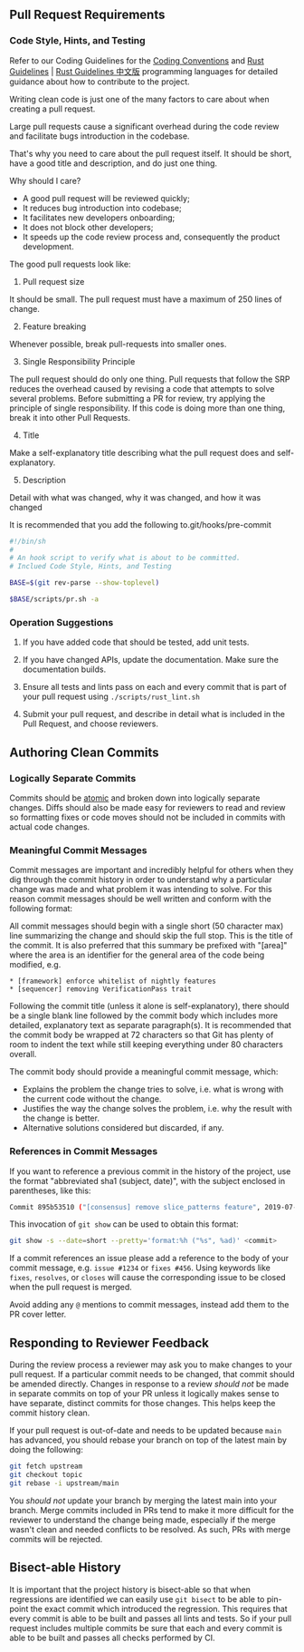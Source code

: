 ## Pull Request Requirements

### Code Style, Hints, and Testing

Refer to our Coding Guidelines for the [Coding Conventions](./coding-conventions.en-US.mdx) and [Rust Guidelines](https://github.com/rust-dev-tools) | [Rust Guidelines 中文版](https://github.com/Rust-Coding-Guidelines/rust-coding-guidelines-zh/blob/main/src/SUMMARY.md) programming languages for detailed guidance about how to contribute to the project.

Writing clean code is just one of the many factors to care about when creating a pull request.

Large pull requests cause a significant overhead during the code review and facilitate bugs introduction in the codebase.

That's why you need to care about the pull request itself. It should be short, have a good title and description, and do just one thing.

Why should I care?

* A good pull request will be reviewed quickly;
* It reduces bug introduction into codebase;
* It facilitates new developers onboarding;
* It does not block other developers;
* It speeds up the code review process and, consequently the product development.


The good pull requests look like:

1. Pull request size

It should be small. The pull request must have a maximum of 250 lines of change.

2. Feature breaking

Whenever possible, break pull-requests into smaller ones.

3. Single Responsibility Principle

The pull request should do only one thing.
Pull requests that follow the SRP reduces the overhead caused by revising a code that attempts to solve several problems. Before submitting a PR for review, try applying the principle of single responsibility. If this code is doing more than one thing, break it into other Pull Requests.

4. Title

Make a self-explanatory title describing what the pull request does and self-explanatory.

5. Description

Detail with what was changed, why it was changed, and how it was changed

It is recommended that you add the following to.git/hooks/pre-commit

``` bash
#!/bin/sh
#
# An hook script to verify what is about to be committed.
# Inclued Code Style, Hints, and Testing

BASE=$(git rev-parse --show-toplevel)

$BASE/scripts/pr.sh -a
```

### Operation Suggestions

1. If you have added code that should be tested, add unit tests.

1. If you have changed APIs, update the documentation. Make sure the documentation builds.

1. Ensure all tests and lints pass on each and every commit that is part of your pull request using `./scripts/rust_lint.sh`

1. Submit your pull request, and describe in detail what is included in the Pull Request, and choose reviewers.


## Authoring Clean Commits

### Logically Separate Commits

Commits should be [atomic](https://en.wikipedia.org/wiki/Atomic_commit#Atomic_commit_convention) and broken down into logically separate changes. Diffs should also be made easy for reviewers to read and review so formatting fixes or code moves should not be included in commits with actual code changes.

### Meaningful Commit Messages

Commit messages are important and incredibly helpful for others when they dig through the commit history in order to understand why a particular change was made and what problem it was intending to solve. For this reason commit messages should be well written and conform with the following format:

All commit messages should begin with a single short (50 character max) line summarizing the change and should skip the full stop. This is the title of the commit. It is also preferred that this summary be prefixed with "[area]" where the area is an identifier for the general area of the code being modified, e.g.

```
* [framework] enforce whitelist of nightly features
* [sequencer] removing VerificationPass trait
```

Following the commit title (unless it alone is self-explanatory), there should be a single blank line followed by the commit body which includes more detailed, explanatory text as separate paragraph(s). It is recommended that the commit body be wrapped at 72 characters so that Git has plenty of room to indent the text while still keeping everything under 80 characters overall.

The commit body should provide a meaningful commit message, which:
* Explains the problem the change tries to solve, i.e. what is wrong with the current code without the change.
* Justifies the way the change solves the problem, i.e. why the result with the change is better.
* Alternative solutions considered but discarded, if any.

### References in Commit Messages

If you want to reference a previous commit in the history of the project, use the format "abbreviated sha1 (subject, date)", with the subject enclosed in parentheses, like this:

```bash
Commit 895b53510 ("[consensus] remove slice_patterns feature", 2019-07-18) noticed that ...
```

This invocation of `git show` can be used to obtain this format:

```bash
git show -s --date=short --pretty='format:%h ("%s", %ad)' <commit>
```

If a commit references an issue please add a reference to the body of your commit message, e.g. `issue #1234` or `fixes #456`. Using keywords like `fixes`, `resolves`, or `closes` will cause the corresponding issue to be closed when the pull request is merged.

Avoid adding any `@` mentions to commit messages, instead add them to the PR cover letter.

## Responding to Reviewer Feedback

During the review process a reviewer may ask you to make changes to your pull request. If a particular commit needs to be changed, that commit should be amended directly. Changes in response to a review *should not* be made in separate commits on top of your PR unless it logically makes sense to have separate, distinct commits for those changes. This helps keep the commit history clean.

If your pull request is out-of-date and needs to be updated because `main` has advanced, you should rebase your branch on top of the latest main by doing the following:

```bash
git fetch upstream
git checkout topic
git rebase -i upstream/main
```

You *should not* update your branch by merging the latest main into your branch. Merge commits included in PRs tend to make it more difficult for the reviewer to understand the change being made, especially if the merge wasn't clean and needed conflicts to be resolved. As such, PRs with merge commits will be rejected.

## Bisect-able History

It is important that the project history is bisect-able so that when regressions are identified we can easily use `git bisect` to be able to pin-point the exact commit which introduced the regression. This requires that every commit is able to be built and passes all lints and tests. So if your pull request includes multiple commits be sure that each and every commit is able to be built and passes all checks performed by CI.





